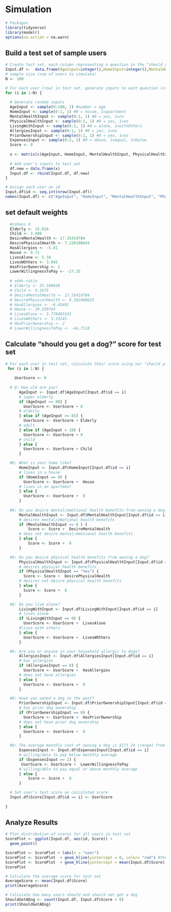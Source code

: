 
# Simulation
```r
# Packages
library(tidyverse)
library(modelr)
options(na.action = na.warn)
```

## Build a test set of sample users
```r
# Create test set, each column representing a question in the "should you get a dog?" function
Input.df <-  data.frame(AgeInput=integer(),HomeInput=integer(),MentalHealthInput=integer(),PhysicalHealthInput=integer(),LivingWithInput=integer(),AllergiesInput=integer(),PriorOwnershipInput=integer(),ExpensesInput=integer(), Score=double())
# sample size (num of users to simulate)
N <- 100 

# For each user (row) in test set, generate inputs to each question (column)
for (i in 1:N) {
  
  # Generate random inputs 
  AgeInput <- sample(0:100, 1) #number = age
  HomeInput <- sample(0:1, 1) #0 = house, 1=apartment
  MentalHealthInput <- sample(0:1, 1) #0 = yes, 1=no
  PhysicalHealthInput <- sample(0:1, 1) #0 = yes, 1=no
  LivingWithInput <- sample(0:1, 1) #0 = alone, 1=withOthers
  AllergiesInput <- sample(0:1, 1) #0 = yes, 1=no
  PriorOwnershipInput <- sample(0:1, 1) #0 = yes, 1=no
  ExpensesInput <- sample(0:2, 1) #0 = above, 1=equal, 2=below
  Score <- 0
  
  x <- matrix(c(AgeInput, HomeInput, MentalHealthInput, PhysicalHealthInput, LivingWithInput, AllergiesInput, PriorOwnershipInput, ExpensesInput, Score), nrow = 1)
  
  # Add user's inputs to test set
  df.new = data.frame(x)
  Input.df <- rbind(Input.df, df.new)
}

# Assign each user an id
Input.df$id <- seq.int(nrow(Input.df))
names(Input.df) <- c("AgeInput", "HomeInput", "MentalHealthInput", "PhysicalHealthInput", "LivingWithInput", "AllergiesInput", "PriorOwnershipInput", "ExpensesInput", "Score", "id")
```

## set default weights
```r

  #cohens d
  Elderly <- 15.816
  Child <- 3.486
  DesireMentalHealth <- 17.35419784
  DesirePhysicalHealth <- 7.229100643
  HasAllergies <- -5.81
  House <- 9.71
  LivesAlone <- 5.34
  LivesWOthers <- 3.845
  HasPriorOwnership <- 2 
  LowerWillingnessToPay <- -27.25
  
  # odds-ratio
  # Elderly <- 25.568928
  # Child <- 4.3575
  # DesireMentalHealth <- 17.35419784
  # DesirePhysicalHealth <- 8.362460625
  # HasAllergies <- -6.45491
  # House <- 29.339743
  # LivesAlone <- 3.778483333
  # LivesWOthers <- 3.33245
  # HasPriorOwnership <- 2
  # LowerWillingnessToPay <- -44.7118

```

## Calculate "should you get a dog?" score for test set
```r

# For each user in test set, calculate their score using our "should you get a dog?" function
 for (i in 1:N) { 
   
    UserScore <- 0
  
  # Q: How old are you? 
      AgeInput <- Input.df$AgeInput[Input.df$id == i]
      # super elderly
      if (AgeInput >= 80) {
        UserScore <- UserScore + 0
      # elderly
      } else if (AgeInput >= 65) {
        UserScore <- UserScore + Elderly
      # adult  
      } else if (AgeInput > 18) {
        UserScore <- UserScore + 0
      # child
      } else {
        UserScore <- UserScore + Child
      }

  #Q: What is your home like?
      HomeInput <- Input.df$HomeInput[Input.df$id == i]
      # lives in a house
      if (HomeInput == 0) {
        UserScore <- UserScore +  House
      # lives in an apartment
      } else {
        UserScore <- UserScore +  0
      }
  
  #Q: Do you desire mental/emotional health benefits from owning a dog?
      MentalHealthInput <- Input.df$MentalHealthInput[Input.df$id == i]
      # desires mental/emotional health benefits
      if (MentalHealthInput == 0 ) {
          Score <- Score +  DesireMentalHealth
      # does not desire mental/emotional health benefits
      } else {
          Score <- Score +  0
      }

  #Q: Do you desire physical health benefits from owning a dog?
      PhysicalHealthInput <- Input.df$PhysicalHealthInput[Input.df$id == i]
      # desires physical health benefits
      if (PhysicalHealthInput == "Yes") {
        Score <- Score +  DesirePhysicalHealth
      # desires not desire physical health benefits
      } else {
        Score <- Score +  0
      }

  #Q: Do you live alone?
      LivingWithInput <- Input.df$LivingWithInput[Input.df$id == i]
      # lives alone
      if (LivingWithInput == 0) {
        UserScore <- UserScore +  LivesAlone 
      #lives with others
      } else {
        UserScore <- UserScore +  LivesWOthers
      }

  #Q: Are you or anyone in your household allergic to dogs?
      AllergiesInput <- Input.df$AllergiesInput[Input.df$id == i]
      # has allergies
      if (AllergiesInput == 0) {
        UserScore <- UserScore +  HasAllergies
      # does not have allergies
      } else {
        UserScore <- UserScore +  0
      }

  #Q: Have you owned a dog in the past?
      PriorOwnershipInput <- Input.df$PriorOwnershipInput[Input.df$id == i]
      # has prior dog ownership
      if (PriorOwnershipInput == 0) {
        UserScore <- UserScore +  HasPriorOwnership
      # does not have prior dog ownership
      } else {
        UserScore <- UserScore +  0
      }

  #Q: The average monthly cost of owning a dog is $171.24 (ranges from $55.47 - $395.69). Would you be able/willing to pay equal to that amount, below that amount or above that amount for your dog?
      ExpensesInput <- Input.df$ExpensesInput[Input.df$id == i]
      # willing/able to pay below monthly average
      if (ExpensesInput == 2) {
       UserScore <- UserScore +  LowerWillingnessToPay 
      # willing/able to pay equal or above monthly average
      } else {
          Score <- Score +  0
      }

  # Set user's test score as calculated score
  Input.df$Score[Input.df$id == i] <- UserScore
  
}
```
## Analyze Results
```r
# Plot distribution of scores for all users in test set
ScorePlot <- ggplot(Input.df, aes(id, Score)) + 
  geom_point()

ScorePlot <- ScorePlot + labs(x = "user")
ScorePlot <- ScorePlot  + geom_hline(yintercept = 0, color= "red") #theshold: score = 0
ScorePlot <- ScorePlot  + geom_hline(yintercept = mean(Input.df$Score), color="blue") #average score
ScorePlot

# Calculate the average score for test set
AverageScore <- mean(Input.df$Score)
print(AverageScore)

# Calculate how many users should and should not get a dog
ShouldGetADog <- count(Input.df, Input.df$Score > 0)
print(ShouldGetADog)
```

